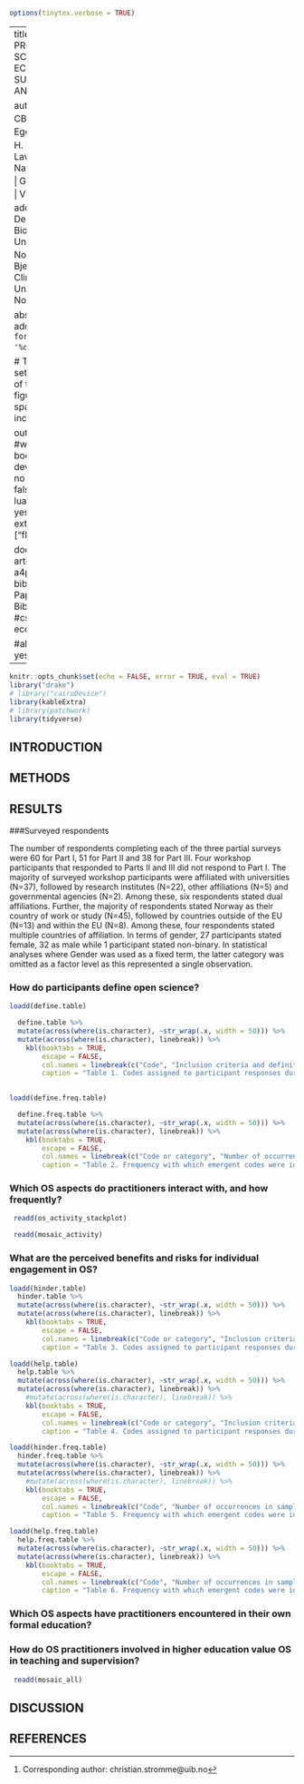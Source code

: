 ```r
options(tinytex.verbose = TRUE)
```


---
title: "APPLYING AND PROMOTING OPEN SCIENCE IN ECOLOGY -SURVEYED  DRIVERS AND CHALLENGES"

author: |
  | Strømme CB ^[Corresponding author: christian.stromme@uib.no] $^1$,
  | Cotner S, 
  | Egelkraut DD $^1$,
  | Aud H. Halbritter$^{1,5}$, 
  | Law E, 
  | Lane AK, 
  | Nater CR, 
  | Nilsen EB, 
  | Grace,
  | Telford R $^1$,
  | Vigdis V $^{1,5}$
address: |
   | $^1$ Department of Biological Sciences, University of Bergen, Norway,
   | ...
   | $^5$ Bjerknes Centre for Climate Research, University of Bergen, Norway


  
abstract: |
  to be added
date: "`r format(Sys.Date(), '%d %B %Y')`"

# These are LaTex settings to take care of floating figures/tables, line spacing, etc
header-includes:
  #- \usepackage{endfloat} put figs at the end
  - \usepackage{setspace}\doublespacing
  - \usepackage{lineno}
  - \linenumbers

output:
  #word_document
  bookdown::pdf_book:
    dev: cairo_pdf
    toc: no
    number_sections: false
    latex_engine: lualatex
  fig_caption: yes
  extra_dependencies: ["flafter"]
  
documentclass: article
classoption: a4paper
bibliography: Paperpile - Nov 02 BibTeX Export.bib
#csl: journal-of-ecology.csl

 #always_allow_html: yes

---


```r
knitr::opts_chunk$set(echo = FALSE, error = TRUE, eval = TRUE)
library("drake")
# library("cairoDevice")
library(kableExtra)
# library(patchwork)
library(tidyverse)

```

## INTRODUCTION




## METHODS




## RESULTS

###Surveyed respondents

| The number of respondents completing each of the three partial surveys were 60 for Part I, 51 for Part II and 38 for Part III. Four workshop participants that responded to Parts II and III did not respond to Part I. The majority of surveyed workshop participants were affiliated with universities (N=37), followed by research institutes (N=22), other affiliations (N=5) and governmental agencies (N=2). Among these, six respondents stated dual affiliations. Further, the majority of respondents stated Norway as their country of work or study (N=45), followed by countries outside of the EU (N=13) and within the EU (N=8). Among these, four respondents stated multiple countries of affiliation. In terms of gender, 27 participants stated female, 32 as male while 1 participant  stated non-binary. In statistical analyses where Gender was used as a fixed term, the latter category was omitted as a factor level as this represented a single observation.

### How do participants define open science?

```r
loadd(define.table)

  define.table %>%
  mutate(across(where(is.character), ~str_wrap(.x, width = 50))) %>%
  mutate(across(where(is.character), linebreak)) %>%
    kbl(booktabs = TRUE,
        escape = FALSE,
        col.names = linebreak(c("Code", "Inclusion criteria and definitions", "Examples"), align = "c"),
        caption = "Table 1. Codes assigned to participant responses during qualitative analysis of the “define open science” prompt. Note that many of the examples used could be, and ultimately were, assigned to two or more of the codes.") 
    
```
  
```r
loadd(define.freq.table)

  define.freq.table %>%
  mutate(across(where(is.character), ~str_wrap(.x, width = 50))) %>%
  mutate(across(where(is.character), linebreak)) %>%
    kbl(booktabs = TRUE,
        escape = FALSE,
        col.names = linebreak(c("Code or category", "Number of occurrences in sample responses (before workshop; n=60)", "Number of occurrences in sample responses (after workshop; n=38)"), align = "c"),
        caption = "Table 2. Frequency with which emergent codes were identified in the survey responses in Parts I and II. Codes are organized from most frequent (“sharing data”) to least frequent (“relationship between OS and education”), in Part I.")
```

### Which OS aspects do practitioners interact with, and how frequently?


``` r
 readd(os_activity_stackplot)

```



``` r
 readd(mosaic_activity)

```

### What are the perceived benefits and risks for individual engagement in OS?

```r
loadd(hinder.table)
  hinder.table %>%
  mutate(across(where(is.character), ~str_wrap(.x, width = 50))) %>%
  mutate(across(where(is.character), linebreak)) %>%
    kbl(booktabs = TRUE,
        escape = FALSE,
        col.names = linebreak(c("Code or category", "Inclusion criteria and definitions", "Examples"), align = "c"),
        caption = "Table 3. Codes assigned to participant responses during qualitative analysis of the “what hinders your engagement in OS?” prompt. Note that many of the examples used could be, and ultimately were, assigned to two or more of the codes.")
```

```r
loadd(help.table)
  help.table %>%
  mutate(across(where(is.character), ~str_wrap(.x, width = 50))) %>%
  mutate(across(where(is.character), linebreak)) %>%
    #mutate(across(where(is.character), linebreak)) %>%
    kbl(booktabs = TRUE,
        escape = FALSE,
        col.names = linebreak(c("Code or category", "Inclusion criteria and definitions", "Examples"), align = "c"),
        caption = "Table 4. Codes assigned to participant responses during qualitative analysis of the “what helps you to engage in OS?” prompt. Note that many of the examples used could be, and ultimately were, assigned to two or more of the codes.")
```

```r
loadd(hinder.freq.table)
  hinder.freq.table %>%
  mutate(across(where(is.character), ~str_wrap(.x, width = 50))) %>%
  mutate(across(where(is.character), linebreak)) %>%
    #mutate(across(where(is.character), linebreak)) %>%
    kbl(booktabs = TRUE,
        escape = FALSE,
        col.names = linebreak(c("Code", "Number of occurrences in sample responses (Part I; n=60)"), align = "c"),
        caption = "Table 5. Frequency with which emergent codes were identified for the responses to “what hinders your engagement in OS?“ prompt. Codes are organized from most frequent (“Lack of guidelines”) to least frequent (“Fear of critique”)")
```

```r
loadd(help.freq.table)
  help.freq.table %>%
  mutate(across(where(is.character), ~str_wrap(.x, width = 50))) %>%
  mutate(across(where(is.character), linebreak)) %>%
    kbl(booktabs = TRUE,
        escape = FALSE,
        col.names = linebreak(c("Code", "Number of occurrences in sample responses (Part I; n=60)"), align = "c"),
        caption = "Table 6. Frequency with which emergent codes were identified for the responses to “what helps your engagement in OS?“ prompt. Codes are organized from most frequent (“Lack of guidelines”) to least frequent (“Fear of critique”)")
```

### Which OS aspects have practitioners encountered in their own formal education?

### How do OS practitioners involved in higher education value OS in teaching and supervision?


``` r
 readd(mosaic_all)

```


## DISCUSSION


## REFERENCES
